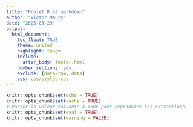 ```yaml
---
title: "Projet R et markdown"
author: "Victor Maury"
date: "2025-03-29"
output: 
  html_document:
    toc_float: TRUE  
    theme: united
    highlight: tango
    include:
      after_body: footer.html
    number_sections: yes
    exclude: [data-raw, data]
    css: css/styles.css
---
```


```r
knitr::opts_chunk$set(echo = TRUE)
knitr::opts_chunk$set(cache = TRUE)
# Passer la valeur suivante à TRUE pour reproduire les extractions.
knitr::opts_chunk$set(eval = TRUE)
knitr::opts_chunk$set(warning = FALSE)
```

